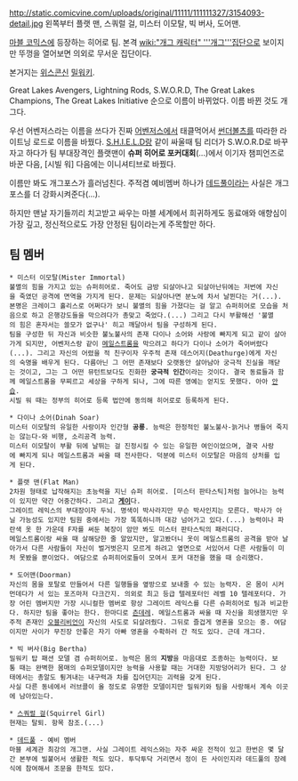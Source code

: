 http://static.comicvine.com/uploads/original/11111/111111327/3154093-detail.jpg
왼쪽부터 플랫 맨, 스쿼럴 걸, 미스터 이모탈, 빅 버사, 도어맨.

[[마블 코믹스]]에 등장하는 히어로 팀. 
본격 [[wiki:"개그 캐릭터" '''개그'''집단]]으로 보이지만 뚜껑을 열어보면 의외로 무서운 집단이다.

본거지는 [[위스콘신]] [[밀워키]].

Great Lakes Avengers, Lightning Rods, S.W.O.R.D, The Great Lakes Champions, The Great Lakes Initiative 순으로 이름이 바뀌었다. 이름 바뀐 것도 개그다.

우선 어벤저스라는 이름을 쓰다가 진짜 [[어벤저스]]에서 태클먹어서 [[썬더볼츠]]를 따라한 라이트닝 로드로 이름을 바꿨다. [[S.H.I.E.L.D]]랑 같이 싸울때 팀 리더가 S.W.O.R.D로 바꾸자고 하다가 팀 부대장격인 플랫맨이 '''슈퍼 히어로 포커대회'''(...)에서 이기자 챔피언즈로 바꾼 다음, [시빌 워] 다음에는 이니셔티브로 바꿨다.

이름만 봐도 개그포스가 흘러넘친다.
주적겸 예비멤버 하나가 [[데드풀]]이라는 사실은 개그포스를 더 강화시켜준다(...).

하지만 맨날 자기들끼리 치고받고 싸우는 마블 세계에서 희귀하게도 동료애와 애향심이 가장 깊고, 정신적으로도 가장 안정된 팀이라는게 주목할만 하다.

== 팀 멤버 ==
 * 미스터 이모탈(Mister Immortal)
 불멸의 힘을 가지고 있는 슈퍼히어로. 죽어도 금방 되살아나고 되살아난뒤에는 저번에 자신을 죽였던 공격에 면역을 가지게 된다. 문제는 되살아나면 분노에 차서 날뛴다는 거(...).
 본명은 크레이그 홀리스로 어쩌다가 보니 불멸의 힘을 가졌다는 걸 알고 슈퍼히어로 모습을 처음으로 하고 은행강도들을 막으려다가 총맞고 죽었다.(...) 그리고 다시 부활해선 '불멸의 힘은 혼자서는 쓸모가 없구나' 히고 깨달아서 팀을 구성하게 된다.
 팀을 구성한 뒤 자신과 비슷한 불노불사의 존재 다이나 소어와 사랑에 빠지게 되고 같이 살아가게 되지만, 어벤저스랑 같이 [[메일스트롬]]을 막으려고 하다가 다이나 소어가 죽어버렸다(...). 그리고 자신의 어렸을 적 친구이자 우주적 존재 데스어지(Deathurge)에게 자신의 숙명을 배우게 된다. 다름아닌 그 어떤 존재보다 오랫동안 살아남아 궁극적 진실을 깨닫는 것이고, 그는 그 어떤 뮤턴트보다도 진화한 '''궁극적 인간'''이라는 것이다. 결국 동료들과 함께 메일스트롬을 무찌르고 세상을 구하게 되나, 그에 따른 영예는 얻지도 못했다. 아아 [[안습]]. 
 시빌 워 때는 정부의 히어로 등록 법안에 동의해 히어로로 등록하게 된다.

 * 다이나 소어(Dinah Soar)
 미스터 이모탈의 유일한 사랑이자 인간형 '''공룡'''. 능력은 한정적인 불노불사-늙거나 병들어 죽지는 않는다-와 비행, 소리공격 능력. 
 미스터 이모탈이 부활 뒤에 날뛰는 걸 진정시킬 수 있는 유일한 여인이었으며, 결국 사랑에 빠지게 되나 메일스트롬과 싸울 때 전사한다. 덕분에 미스터 이모탈은 마음의 상처를 입게 된다.

 * 플랫 맨(Flat Man)
 2차원 형태로 납작해지는 초능력을 지닌 슈퍼 히어로. [미스터 판타스틱]처럼 늘어나는 능력이 있지만 약간 어중간하다. 그리고 '''[[게이]]'''다. 
 그레이트 레익스의 부대장이자 두뇌. 명색이 박사라지만 무슨 박사인지는 모른다. 박사가 아닐 가능성도 있지만 팀원 중에서는 가장 똑똑하니까 대강 넘어가고 있다.(...) 능력이나 파란색 옷 한 가운데 F자를 써둔 복장이 암만 봐도 미스터 판타스틱의 패러디다.
 메일스트롬이랑 싸울 때 살해당한 줄 알았지만, 알고봤더니 옷이 메일스트롬의 공격을 받아 날아가서 다른 사람들이 자신이 벌거벗은지 모르게 하려고 옆면으로 서있어서 다른 사람들이 미처 못봤을 뿐이었다. 여담으로 슈퍼히어로들이 모여서 포커 대전을 했을 때 승리했다.

 * 도어맨(Doorman)
 자신의 몸을 포탈로 만들어서 다른 일행들을 옆방으로 보내줄 수 있는 능력자. 온 몸이 시커먼데다가 서 있는 포즈마저 다크간지. 의외로 최고 등급 텔레포터인 레벨 10 텔레포터다. 가장 어린 멤버지만 가장 시니컬한 멤버로 항상 그레이트 레익스를 다른 슈퍼히어로 팀과 비교한다. 하지만 팀을 좋아는 한다. 한마디로 [[츤데레]]. 메일스트롬과 싸울 때 자신을 희생했지만 우주적 존재인 [[오블리비언]]이 자신의 사도로 되살려줬다. 그뒤로 즐겁게 영혼을 모으는 중. 여담이지만 사이가 무진장 안좋은 자기 아빠 영혼을 수확하러 간 적도 있다. 근데 개그다.

 * 빅 버사(Big Bertha)
 밀워키 탑 패션 모델 겸 슈퍼히어로. 능력은 몸의 '''지방'''을 마음대로 조종하는 능력이다. 보통 때는 완벽한 몸매의 슈퍼모델이지만 능력을 사용할 때는 거대한 지방덩어리가 된다. 그 상태에서는 총알도 튕겨내는 내구력과 차를 집어던지는 괴력을 갖게 된다.
 사실 다른 동네에서 러브콜이 올 정도로 유명한 모델이지만 밀워키와 팀을 사랑해서 계속 이곳에 남아있는다.

 * [[스쿼럴 걸]](Squirrel Girl)
 현재는 탈퇴. 항목 참조.(...)

 * [[데드풀]] - 예비 멤버
 마블 세계관 최강의 개그맨. 사실 그레이트 레익스와는 자주 싸운 전적이 있고 한번은 몇 달간 본부에 빌붙어서 생활한 적도 있다. 투닥투닥 거리면서 정이 든 사이인지라 데드풀의 장례식에 참여해서 조문을 한적도 있다.

